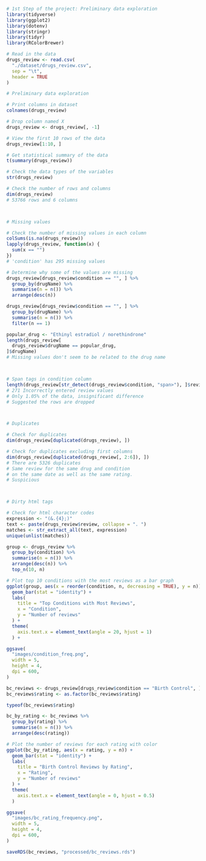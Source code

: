 ```r
# 1st Step of the project: Preliminary data exploration
library(tidyverse)
library(ggplot2)
library(dotenv)
library(stringr)
library(tidyr)
library(RColorBrewer)

```

```r
# Read in the data
drugs_review <- read.csv(
  "./dataset/drugs_review.csv",
  sep = "\t",
  header = TRUE
)
```

```r
# Preliminary data exploration

# Print columns in dataset
colnames(drugs_review)

# Drop column named X
drugs_review <- drugs_review[, -1]

# View the first 10 rows of the data
drugs_review[1:10, ]

# Get statistical summary of the data
t(summary(drugs_review))

# Check the data types of the variables
str(drugs_review)

# Check the number of rows and columns
dim(drugs_review)
# 53766 rows and 6 columns



# Missing values

# Check the number of missing values in each column
colSums(is.na(drugs_review))
lapply(drugs_review, function(x) {
  sum(x == "")
})
# 'condition' has 295 missing values

# Determine why some of the values are missing
drugs_review[drugs_review$condition == "", ] %>%
  group_by(drugName) %>%
  summarise(n = n()) %>%
  arrange(desc(n))

drugs_review[drugs_review$condition == "", ] %>%
  group_by(drugName) %>%
  summarise(n = n()) %>%
  filter(n == 1)

popular_drug <- "Ethinyl estradiol / norethindrone"
length(drugs_review[
  drugs_review$drugName == popular_drug,
]$drugName)
# Missing values don't seem to be related to the drug name



# Span tags in condition column
length(drugs_review[str_detect(drugs_review$condition, "span>"), ]$review)
# 271 Incorrectly entered review values
# Only 1.05% of the data, insignificant difference
# Suggested the rows are dropped



# Duplicates

# Check for duplicates
dim(drugs_review[duplicated(drugs_review), ])

# Check for duplicates excluding first columns 
dim(drugs_review[duplicated(drugs_review[, 2:6]), ])
# There are 5326 duplicates
# Same review for the same drug and condition
# on the same date as well as the same rating.
# Suspicious



# Dirty html tags

# Check for html character codes
expression <- "(&.{4};)"
text <- paste(drugs_review$review, collapse = ". ")
matches <- str_extract_all(text, expression)
unique(unlist(matches))
```

```r
group <- drugs_review %>%
  group_by(condition) %>%
  summarise(n = n()) %>%
  arrange(desc(n)) %>%
  top_n(10, n)

# Plot top 10 conditions with the most reviews as a bar graph
ggplot(group, aes(x = reorder(condition, n, decreasing = TRUE), y = n)) +
  geom_bar(stat = "identity") +
  labs(
    title = "Top Conditions with Most Reviews",
    x = "Condition",
    y = "Number of reviews"
  ) +
  theme(
    axis.text.x = element_text(angle = 20, hjust = 1)
  ) +

ggsave(
  "images/condition_freq.png",
  width = 5,
  height = 4,
  dpi = 600,
)

```

```r
bc_reviews <- drugs_review[drugs_review$condition == "Birth Control", ]
bc_reviews$rating <- as.factor(bc_reviews$rating)

typeof(bc_reviews$rating)

bc_by_rating <- bc_reviews %>%
  group_by(rating) %>%
  summarise(n = n()) %>%
  arrange(desc(rating))

```

```r
# Plot the number of reviews for each rating with color
ggplot(bc_by_rating, aes(x = rating, y = n)) +
  geom_bar(stat = "identity") +
  labs(
    title = "Birth Control Reviews by Rating",
    x = "Rating",
    y = "Number of reviews"
  ) +
  theme(
    axis.text.x = element_text(angle = 0, hjust = 0.5)
  )

ggsave(
  "images/bc_rating_frequency.png",
  width = 5,
  height = 4,
  dpi = 600,
)
```

```r
saveRDS(bc_reviews, "processed/bc_reviews.rds")
```